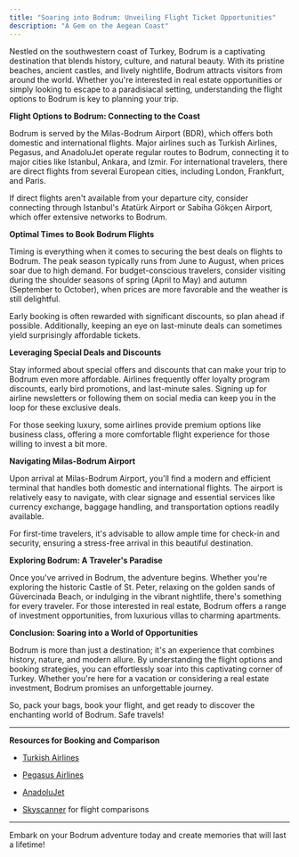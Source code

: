 ```yaml
---
title: "Soaring into Bodrum: Unveiling Flight Ticket Opportunities"
description: "A Gem on the Aegean Coast"
---
```


Nestled on the southwestern coast of Turkey, Bodrum is a captivating destination that blends history, culture, and natural beauty. With its pristine beaches, ancient castles, and lively nightlife, Bodrum attracts visitors from around the world. Whether you're interested in real estate opportunities or simply looking to escape to a paradisiacal setting, understanding the flight options to Bodrum is key to planning your trip.

**Flight Options to Bodrum: Connecting to the Coast**

Bodrum is served by the Milas-Bodrum Airport (BDR), which offers both domestic and international flights. Major airlines such as Turkish Airlines, Pegasus, and AnadoluJet operate regular routes to Bodrum, connecting it to major cities like Istanbul, Ankara, and Izmir. For international travelers, there are direct flights from several European cities, including London, Frankfurt, and Paris.

If direct flights aren't available from your departure city, consider connecting through Istanbul's Atatürk Airport or Sabiha Gökçen Airport, which offer extensive networks to Bodrum.

**Optimal Times to Book Bodrum Flights**

Timing is everything when it comes to securing the best deals on flights to Bodrum. The peak season typically runs from June to August, when prices soar due to high demand. For budget-conscious travelers, consider visiting during the shoulder seasons of spring (April to May) and autumn (September to October), when prices are more favorable and the weather is still delightful.

Early booking is often rewarded with significant discounts, so plan ahead if possible. Additionally, keeping an eye on last-minute deals can sometimes yield surprisingly affordable tickets.

**Leveraging Special Deals and Discounts**

Stay informed about special offers and discounts that can make your trip to Bodrum even more affordable. Airlines frequently offer loyalty program discounts, early bird promotions, and last-minute sales. Signing up for airline newsletters or following them on social media can keep you in the loop for these exclusive deals.

For those seeking luxury, some airlines provide premium options like business class, offering a more comfortable flight experience for those willing to invest a bit more.

**Navigating Milas-Bodrum Airport**

Upon arrival at Milas-Bodrum Airport, you'll find a modern and efficient terminal that handles both domestic and international flights. The airport is relatively easy to navigate, with clear signage and essential services like currency exchange, baggage handling, and transportation options readily available.

For first-time travelers, it's advisable to allow ample time for check-in and security, ensuring a stress-free arrival in this beautiful destination.

**Exploring Bodrum: A Traveler's Paradise**

Once you've arrived in Bodrum, the adventure begins. Whether you're exploring the historic Castle of St. Peter, relaxing on the golden sands of Güvercinada Beach, or indulging in the vibrant nightlife, there's something for every traveler. For those interested in real estate, Bodrum offers a range of investment opportunities, from luxurious villas to charming apartments.

**Conclusion: Soaring into a World of Opportunities**

Bodrum is more than just a destination; it's an experience that combines history, nature, and modern allure. By understanding the flight options and booking strategies, you can effortlessly soar into this captivating corner of Turkey. Whether you're here for a vacation or considering a real estate investment, Bodrum promises an unforgettable journey.

So, pack your bags, book your flight, and get ready to discover the enchanting world of Bodrum. Safe travels!

***

**Resources for Booking and Comparison**

* [Turkish Airlines](https://www.turkishairlines.com/)

* [Pegasus Airlines](https://wwwegasus.com/)

* [AnadoluJet](https://www.anadolujet.com/)

* [Skyscanner](https://www.skyscanner.com/) for flight comparisons

***

Embark on your Bodrum adventure today and create memories that will last a lifetime!